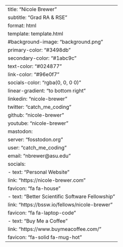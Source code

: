 ---
title: "Nicole Brewer"
subtitle: "Grad RA & RSE"
format: html
template: template.html
#background-image: "background.png"
primary-color: "#3498db"
secondary-color: "#1abc9c"
text-color: "#024877"
link-color: "#96e0f7"
socials-color: "rgba(0, 0, 0 0)"
linear-gradient: "to bottom right"
linkedin: "nicole-brewer"
twitter: "catch_me_coding"
github: "nicole-brewer"
youtube: "nicole-brewer"
mastodon:
  server: "fosstodon.org"
  user: "catch_me_coding"
email: "nbrewer&#64;asu.edu"
socials:
  - text: "Personal Website"
    link: "https://nicole-brewer.com"
    favicon: "fa fa-house"
  - text: "Better Scientific Software Fellowship"
    link: "https://bssw.io/fellows/nicole-brewer"
    favicon: "fa fa-laptop-code"
  - text: "Buy Me a Coffee"
    link: "https://www.buymeacoffee.com/"
    favicon: "fa-solid fa-mug-hot"
---